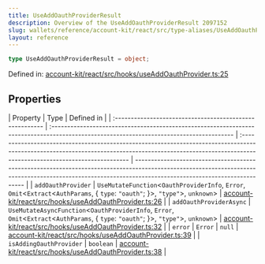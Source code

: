 ```yaml
---
title: UseAddOauthProviderResult
description: Overview of the UseAddOauthProviderResult 2097152
slug: wallets/reference/account-kit/react/src/type-aliases/UseAddOauthProviderResult
layout: reference
---
```


```ts
type UseAddOauthProviderResult = object;
```

Defined in: [account-kit/react/src/hooks/useAddOauthProvider.ts:25](https://github.com/alchemyplatform/aa-sdk/blob/923a52171f7246172caf350853843e6680197da9/account-kit/react/src/hooks/useAddOauthProvider.ts#L25)

## Properties

| Property                                                 | Type                                                                                                                                     | Defined in                                                                                                                                                                                              |
| :------------------------------------------------------- | :--------------------------------------------------------------------------------------------------------------------------------------- | :------------------------------------------------------------------------------------------------------------------------------------------------------------------------------------------------------ | ------------------------------------------------------------------------------------------------------------------------------------------------------------------------------------------------------- |
| <a id="addoauthprovider" /> `addOauthProvider`           | `UseMutateFunction`\<`OauthProviderInfo`, `Error`, `Omit`\<`Extract`\<`AuthParams`, \{ `type`: `"oauth"`; }>, `"type"`>, `unknown`>      | [account-kit/react/src/hooks/useAddOauthProvider.ts:26](https://github.com/alchemyplatform/aa-sdk/blob/923a52171f7246172caf350853843e6680197da9/account-kit/react/src/hooks/useAddOauthProvider.ts#L26) |
| <a id="addoauthproviderasync" /> `addOauthProviderAsync` | `UseMutateAsyncFunction`\<`OauthProviderInfo`, `Error`, `Omit`\<`Extract`\<`AuthParams`, \{ `type`: `"oauth"`; }>, `"type"`>, `unknown`> | [account-kit/react/src/hooks/useAddOauthProvider.ts:32](https://github.com/alchemyplatform/aa-sdk/blob/923a52171f7246172caf350853843e6680197da9/account-kit/react/src/hooks/useAddOauthProvider.ts#L32) |
| <a id="error" /> `error`                                 | `Error`                                                                                                                                  | `null`                                                                                                                                                                                                  | [account-kit/react/src/hooks/useAddOauthProvider.ts:39](https://github.com/alchemyplatform/aa-sdk/blob/923a52171f7246172caf350853843e6680197da9/account-kit/react/src/hooks/useAddOauthProvider.ts#L39) |
| <a id="isaddingoauthprovider" /> `isAddingOauthProvider` | `boolean`                                                                                                                                | [account-kit/react/src/hooks/useAddOauthProvider.ts:38](https://github.com/alchemyplatform/aa-sdk/blob/923a52171f7246172caf350853843e6680197da9/account-kit/react/src/hooks/useAddOauthProvider.ts#L38) |
